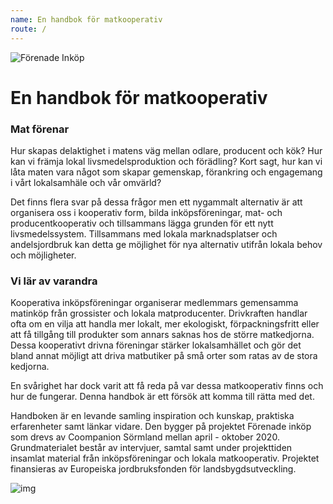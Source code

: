 ```yaml
---
name: En handbok för matkooperativ
route: /
---
```


![Förenade Inköp](../public/img/forenade_inkop_logo_250.png)

# En handbok för matkooperativ

### Mat förenar

Hur skapas delaktighet i matens väg mellan odlare, producent och kök? Hur kan vi främja lokal livsmedelsproduktion och förädling? Kort sagt, hur kan vi låta maten vara något som skapar gemenskap, förankring och engagemang i vårt lokalsamhäle och vår omvärld?

Det finns flera svar på dessa frågor men ett nygammalt alternativ är att organisera oss i kooperativ form, bilda inköpsföreningar, mat- och producentkooperativ och tillsammans lägga grunden för ett nytt livsmedelssystem. Tillsammans med lokala marknadsplatser och andelsjordbruk kan detta ge möjlighet för nya alternativ utifrån lokala behov och möjligheter.

### Vi lär av varandra

Kooperativa inköpsföreningar organiserar medlemmars gemensamma matinköp från grossister och lokala matproducenter. Drivkraften handlar ofta om en vilja att handla mer lokalt, mer ekologiskt, förpackningsfritt eller att få tillgång till produkter som annars saknas hos de större matkedjorna. Dessa kooperativt drivna föreningar stärker lokalsamhället och gör det bland annat möjligt att driva matbutiker på små orter som ratas av de stora kedjorna.

En svårighet har dock varit att få reda på var dessa matkooperativ finns och hur de fungerar. Denna handbok är ett försök att komma till rätta med det.

Handboken är en levande samling inspiration och kunskap, praktiska erfarenheter samt länkar vidare. Den bygger på projektet Förenade inköp som drevs av Coompanion Sörmland mellan april - oktober 2020. Grundmaterialet består av intervjuer, samtal samt under projekttiden insamlat material från inköpsföreningar och lokala matkooperativ. Projektet finansieras av Europeiska jordbruksfonden för landsbygdsutveckling.

![img](../public/img/fot.png)
